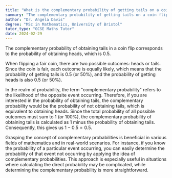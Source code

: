 ```yaml
---
title: "What is the complementary probability of getting tails on a coin flip?"
summary: "The complementary probability of getting tails on a coin flip is the probability of getting heads, which is 0.5."
author: "Dr. Angela Davis"
degree: "MSc in Mathematics, University of Bristol"
tutor_type: "GCSE Maths Tutor"
date: 2024-02-29
---
```


The complementary probability of obtaining tails in a coin flip corresponds to the probability of obtaining heads, which is $0.5$.

When flipping a fair coin, there are two possible outcomes: heads or tails. Since the coin is fair, each outcome is equally likely, which means that the probability of getting tails is $0.5$ (or $50\%$), and the probability of getting heads is also $0.5$ (or $50\%$).

In the realm of probability, the term "complementary probability" refers to the likelihood of the opposite event occurring. Therefore, if you are interested in the probability of obtaining tails, the complementary probability would be the probability of not obtaining tails, which is equivalent to obtaining heads. Since the total probability of all possible outcomes must sum to $1$ (or $100\%$), the complementary probability of obtaining tails is calculated as $1$ minus the probability of obtaining tails. Consequently, this gives us $1 - 0.5 = 0.5$.

Grasping the concept of complementary probabilities is beneficial in various fields of mathematics and in real-world scenarios. For instance, if you know the probability of a particular event occurring, you can easily determine the probability of that event not occurring by applying the idea of complementary probabilities. This approach is especially useful in situations where calculating the direct probability may be complicated, while determining the complementary probability is more straightforward.
    